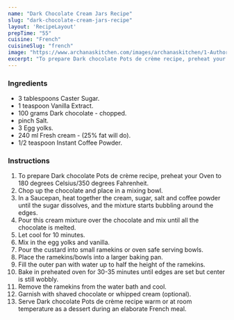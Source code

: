 ---
name: "Dark Chocolate Cream Jars Recipe"
slug: "dark-chocolate-cream-jars-recipe"
layout: 'RecipeLayout'
prepTime: "55"
cuisine: "French"
cuisineSlug: "french"
image: "https://www.archanaskitchen.com/images/archanaskitchen/1-Author/akshatha/Dark_chocolate_Pots_de_creme.jpg"
excerpt: "To prepare Dark chocolate Pots de crème recipe, preheat your Oven to 180 degrees Celsius350 degrees Fahrenheit"
---

### Ingredients

- 3 tablespoons Caster Sugar.
- 1 teaspoon Vanilla Extract.
- 100 grams Dark chocolate - chopped.
- pinch Salt.
- 3 Egg yolks.
- 240 ml Fresh cream - (25% fat will do).
- 1/2 teaspoon Instant Coffee Powder.

### Instructions

1. To prepare Dark chocolate Pots de crème recipe, preheat your Oven to 180 degrees Celsius/350 degrees Fahrenheit.
1. Chop up the chocolate and place in a mixing bowl.
1. In a Saucepan, heat together the cream, sugar, salt and coffee powder until the sugar dissolves, and the mixture starts bubbling around the edges.
1. Pour this cream mixture over the chocolate and mix until all the chocolate is melted.
1. Let cool for 10 minutes.
1. Mix in the egg yolks and vanilla.
1. Pour the custard into small ramekins or oven safe serving bowls.
1. Place the ramekins/bowls into a larger baking pan.
1. Fill the outer pan with water up to half the height of the ramekins.
1. Bake in preheated oven for 30-35 minutes until edges are set but center is still wobbly.
1. Remove the ramekins from the water bath and cool.
1. Garnish with shaved chocolate or whipped cream (optional).
1. Serve Dark chocolate Pots de crème recipe warm or at room temperature as a dessert during an elaborate French meal.
